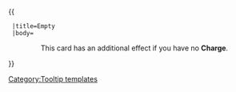{{ {{{1|Tooltip hover box}}}
  |title=Empty
  |body=<center> This card has an additional effect if you have no '''Charge'''.
</center>
}}<noinclude>[[Category:Tooltip templates]]</noinclude>